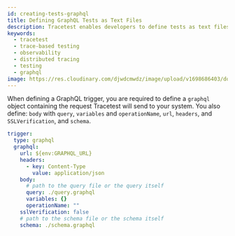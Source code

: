 ```yaml
---
id: creating-tests-graphql
title: Defining GraphQL Tests as Text Files
description: Tracetest enables developers to define tests as text files and run them using a CLI. Integrate the execution of tests in your existing CI pipeline.
keywords:
  - tracetest
  - trace-based testing
  - observability
  - distributed tracing
  - testing
  - graphql
image: https://res.cloudinary.com/djwdcmwdz/image/upload/v1698686403/docs/Blog_Thumbnail_14_rsvkmo.jpg
---
```


When defining a GraphQL trigger, you are required to define a `graphql` object containing the request Tracetest will send to your system. You also define: `body` with `query`, `variables` and `operationName`, `url`, `headers`, and `SSLVerification`, and `schema`.

```yaml
trigger:
  type: graphql
  graphql:
    url: ${env:GRAPHQL_URL}
    headers:
      - key: Content-Type
        value: application/json
    body:
      # path to the query file or the query itself
      query: ./query.graphql
      variables: {}
      operationName: ""
    sslVerification: false
    # path to the schema file or the schema itself
    schema: ./schema.graphql
```
